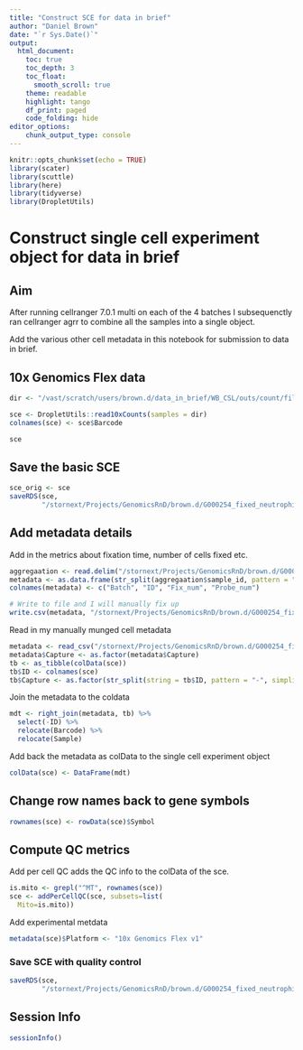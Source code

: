 ```yaml
---
title: "Construct SCE for data in brief"
author: "Daniel Brown"
date: "`r Sys.Date()`"
output:
  html_document:
    toc: true
    toc_depth: 3
    toc_float:
      smooth_scroll: true
    theme: readable
    highlight: tango 
    df_print: paged
    code_folding: hide
editor_options: 
    chunk_output_type: console
---
```


```r
knitr::opts_chunk$set(echo = TRUE)
library(scater)
library(scuttle)
library(here)
library(tidyverse)
library(DropletUtils)
```

# Construct single cell experiment object for data in brief

## Aim

After running cellranger 7.0.1 multi on each of the 4 batches I subsequenctly ran cellranger agrr to combine all the samples into a single object.

Add the various other cell metadata in this notebook for submission to data in brief.

## 10x Genomics Flex data

```r
dir <- "/vast/scratch/users/brown.d/data_in_brief/WB_CSL/outs/count/filtered_feature_bc_matrix/"

sce <- DropletUtils::read10xCounts(samples = dir)
colnames(sce) <- sce$Barcode

sce
```

## Save the basic SCE

```r
sce_orig <- sce
saveRDS(sce,
        "/stornext/Projects/GenomicsRnD/brown.d/G000254_fixed_neutrophil/SCEs/flex_basic.sce")
```

## Add metadata details

Add in the metrics about fixation time, number of cells fixed etc.

```r
aggregaation <- read.delim("/stornext/Projects/GenomicsRnD/brown.d/G000254_fixed_neutrophil/WB_CSL/outs/aggregation.csv", sep=",")
metadata <- as.data.frame(str_split(aggregaation$sample_id, pattern = "_", simplify = T))
colnames(metadata) <- c("Batch", "ID", "Fix_num", "Probe_num")

# Write to file and I will manually fix up
write.csv(metadata, "/stornext/Projects/GenomicsRnD/brown.d/G000254_fixed_neutrophil/WB_CSL/outs/metaadata.csv")
```

Read in my manually munged cell metadata

```r
metadata <- read_csv("/stornext/Projects/GenomicsRnD/brown.d/G000254_fixed_neutrophil/WB_CSL/outs/metaadata.csv")
metadata$Capture <- as.factor(metadata$Capture)
tb <- as_tibble(colData(sce))
tb$ID <- colnames(sce)
tb$Capture <- as.factor(str_split(string = tb$ID, pattern = "-", simplify = TRUE)[,2])
```

Join the metadata to the coldata

```r
mdt <- right_join(metadata, tb) %>% 
  select(-ID) %>% 
  relocate(Barcode) %>% 
  relocate(Sample)
```

Add back the metadata as colData to the single cell experiment object

```r
colData(sce) <- DataFrame(mdt)
```

## Change row names back to gene symbols

```r
rownames(sce) <- rowData(sce)$Symbol
```

## Compute QC metrics

Add per cell QC adds the QC info to the colData of the sce.

```r
is.mito <- grepl("^MT", rownames(sce))
sce <- addPerCellQC(sce, subsets=list(
  Mito=is.mito))
```

Add experimental metdata

```r
metadata(sce)$Platform <- "10x Genomics Flex v1"
```


### Save SCE with quality control

```r
saveRDS(sce,
        "/stornext/Projects/GenomicsRnD/brown.d/G000254_fixed_neutrophil/SCEs/flex_qcMetrics.sce")
```

## Session Info

```r
sessionInfo()
```
